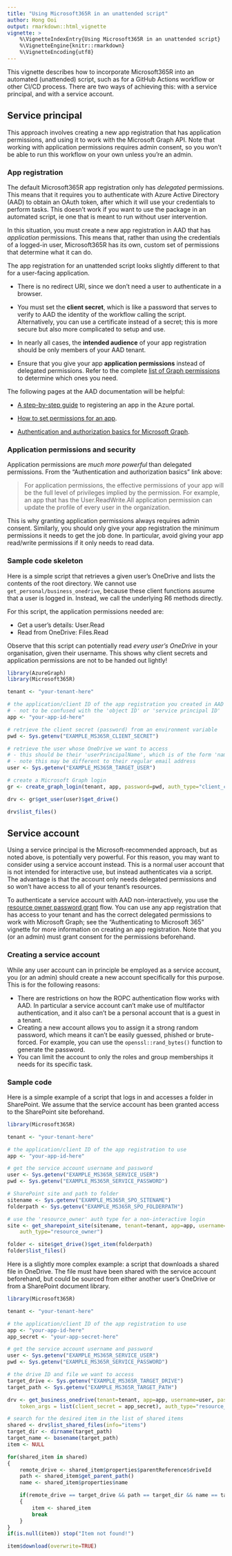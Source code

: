 ```yaml
---
title: "Using Microsoft365R in an unattended script"
author: Hong Ooi
output: rmarkdown::html_vignette
vignette: >
    %\VignetteIndexEntry{Using Microsoft365R in an unattended script}
    %\VignetteEngine{knitr::rmarkdown}
    %\VignetteEncoding{utf8}
---
```


This vignette describes how to incorporate Microsoft365R into an automated (unattended) script, such as for a GitHub Actions workflow or other CI/CD process. There are two ways of achieving this: with a service principal, and with a  service account.

## Service principal

This approach involves creating a new app registration that has application permissions, and using it to work with the Microsoft Graph API. Note that working with application permissions requires admin consent, so you won't be able to run this workflow on your own unless you're an admin.

### App registration

The default Microsoft365R app registration only has _delegated_ permissions. This means that it requires you to authenticate with Azure Active Directory (AAD) to obtain an OAuth token, after which it will use your credentials to perform tasks. This doesn't work if you want to use the package in an automated script, ie one that is meant to run without user intervention.

In this situation, you must create a new app registration in AAD that has _application_ permissions. This means that, rather than using the credentials of a logged-in user, Microsoft365R has its own, custom set of permissions that determine what it can do.

The app registration for an unattended script looks slightly different to that for a user-facing application.

- There is no redirect URI, since we don't need a user to authenticate in a browser.

- You must set the **client secret**, which is like a password that serves to verify to AAD the identity of the workflow calling the script. Alternatively, you can use a certificate instead of a secret; this is more secure but also more complicated to setup and use.

- In nearly all cases, the **intended audience** of your app registration should be only members of your AAD tenant.

- Ensure that you give your app **application permissions** instead of delegated permissions. Refer to the complete [list of Graph permissions](https://learn.microsoft.com/en-us/graph/permissions-reference?context=graph%2Fapi%2Fbeta&view=graph-rest-beta) to determine which ones you need.

The following pages at the AAD documentation will be helpful:

- [A step-by-step guide](https://learn.microsoft.com/en-us/azure/active-directory/develop/quickstart-register-app) to registering an app in the Azure portal.

- [How to set permissions for an app](https://learn.microsoft.com/en-us/azure/active-directory/develop/quickstart-configure-app-access-web-apis).

- [Authentication and authorization basics for Microsoft Graph](https://learn.microsoft.com/en-us/graph/auth/auth-concepts#microsoft-graph-permissions).

### Application permissions and security

Application permissions are _much more powerful_ than delegated permissions. From the "Authentication and authorization basics" link above:

> For application permissions, the effective permissions of your app will be the full level of privileges implied by the permission. For example, an app that has the User.ReadWrite.All application permission can update the profile of every user in the organization.

This is why granting application permissions always requires admin consent. Similarly, you should only give your app registration the minimum permissions it needs to get the job done. In particular, avoid giving your app read/write permissions if it only needs to read data.

### Sample code skeleton

Here is a simple script that retrieves a given user's OneDrive and lists the contents of the root directory. We cannot use `get_personal/business_onedrive`, because these client functions assume that a user is logged in. Instead, we call the underlying R6 methods directly.

For this script, the application permissions needed are:

- Get a user's details: User.Read
- Read from OneDrive: Files.Read

Observe that this script can potentially read _every user's OneDrive_ in your organisation, given their username. This shows why client secrets and application permissions are not to be handed out lightly!

```r
library(AzureGraph)
library(Microsoft365R)

tenant <- "your-tenant-here"

# the application/client ID of the app registration you created in AAD
# - not to be confused with the 'object ID' or 'service principal ID'
app <- "your-app-id-here"

# retrieve the client secret (password) from an environment variable
pwd <- Sys.getenv("EXAMPLE_MS365R_CLIENT_SECRET")

# retrieve the user whose OneDrive we want to access
# - this should be their 'userPrincipalName', which is of the form 'name@tenant.com'
# - note this may be different to their regular email address
user <- Sys.getenv("EXAMPLE_MS365R_TARGET_USER")

# create a Microsoft Graph login
gr <- create_graph_login(tenant, app, password=pwd, auth_type="client_credentials")

drv <- gr$get_user(user)$get_drive()

drv$list_files()
```

## Service account

Using a service principal is the Microsoft-recommended approach, but as noted above, is potentially very powerful. For this reason, you may want to consider using a service account instead. This is a normal user account that is not intended for interactive use, but instead authenticates via a script. The advantage is that the account only needs delegated permissions and so won't have access to all of your tenant's resources.

To authenticate a service account with AAD non-interactively, you use the [resource owner password grant](https://learn.microsoft.com/en-au/azure/active-directory/develop/v2-oauth-ropc) flow. You can use any app registration that has access to your tenant and has the correct delegated permissions to work with Microsoft Graph; see the "Authenticating to Microsoft 365" vignette for more information on creating an app registration. Note that you (or an admin) must grant consent for the permissions beforehand.

### Creating a service account

While any user account can in principle be employed as a service account, you (or an admin) should create a new account specifically for this purpose. This is for the following reasons:

- There are restrictions on how the ROPC authentication flow works with AAD. In particular a service account can't make use of multifactor authentication, and it also can't be a personal account that is a guest in a tenant.
- Creating a new account allows you to assign it a strong random password, which means it can't be easily guessed, phished or brute-forced. For example, you can use the `openssl::rand_bytes()` function to generate the password.
- You can limit the account to only the roles and group memberships it needs for its specific task.

### Sample code

Here is a simple example of a script that logs in and accesses a folder in SharePoint. We assume that the service account has been granted access to the SharePoint site beforehand.

```r
library(Microsoft365R)

tenant <- "your-tenant-here"

# the application/client ID of the app registration to use
app <- "your-app-id-here"

# get the service account username and password
user <- Sys.getenv("EXAMPLE_MS365R_SERVICE_USER")
pwd <- Sys.getenv("EXAMPLE_MS365R_SERVICE_PASSWORD")

# SharePoint site and path to folder
sitename <- Sys.getenv("EXAMPLE_MS365R_SPO_SITENAME")
folderpath <- Sys.getenv("EXAMPLE_MS365R_SPO_FOLDERPATH")

# use the 'resource_owner' auth type for a non-interactive login
site <- get_sharepoint_site(sitename, tenant=tenant, app=app, username=user, password=pwd,
    auth_type="resource_owner")

folder <- site$get_drive()$get_item(folderpath)
folder$list_files()
```

Here is a slightly more complex example: a script that downloads a shared file in OneDrive. The file must have been shared with the service account beforehand, but could be sourced from either another user's OneDrive or from a SharePoint document library.

```r
library(Microsoft365R)

tenant <- "your-tenant-here"

# the application/client ID of the app registration to use
app <- "your-app-id-here"
app_secret <- "your-app-secret-here"

# get the service account username and password
user <- Sys.getenv("EXAMPLE_MS365R_SERVICE_USER")
pwd <- Sys.getenv("EXAMPLE_MS365R_SERVICE_PASSWORD")

# the drive ID and file we want to access
target_drive <- Sys.getenv("EXAMPLE_MS365R_TARGET_DRIVE")
target_path <- Sys.getenv("EXAMPLE_MS365R_TARGET_PATH")

drv <- get_business_onedrive(tenant=tenant, app=app, username=user, password=pwd,
    token_args = list(client_secret = app_secret), auth_type="resource_owner")

# search for the desired item in the list of shared items
shared <- drv$list_shared_files(info="items")
target_dir <- dirname(target_path)
target_name <- basename(target_path)
item <- NULL

for(shared_item in shared)
{
    remote_drive <- shared_item$properties$parentReference$driveId
    path <- shared_item$get_parent_path()
    name <- shared_item$properties$name

    if(remote_drive == target_drive && path == target_dir && name == target_name)
    {
        item <- shared_item
        break
    }
}
if(is.null(item)) stop("Item not found!")

item$download(overwrite=TRUE)
```
